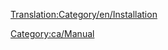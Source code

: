 [[Translation:Category/en/Installation]]

{{en/Bilingual box| Ca
| Col·lecció de pàgines d'ajuda per a la instal·lació d'OpenTTD.
| Collection of pages that aid installation of OpenTTD.}}


[[Category:ca/Manual]]